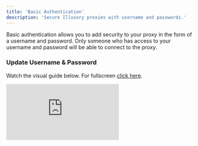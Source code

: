 ```yaml
---
title: 'Basic Authentication'
description: 'Secure Illusory proxies with username and passwords.'
---
```


Basic authentication allows you to add security to your proxy in the form of a username and password. Only someone who has access to your username and password will be able to connect to the proxy.

### Update Username & Password

Watch the visual guide below. For fullscreen [click here](https://app.arcade.software/share/KsUVtnpq5tV1hNivKtVo).

<div style={{
  position: 'relative',
  paddingBottom: 'calc(62.5% + 41px)',
  height: '0'
  }}>
<iframe
  src="https://demo.arcade.software/KsUVtnpq5tV1hNivKtVo?embed"
  title="Basic Authentication"
  frameborder="0"
  loading="lazy"
  allowfullscreen
  webkitallowfullscreen
  mozallowfullscreen
  style={{
    background: '#000000',
    width: '100%',
    height: '100%',
    position: 'absolute',
    top: '0',
    left: '0',
    colorScheme: 'none'
  }}></iframe>
</div>
